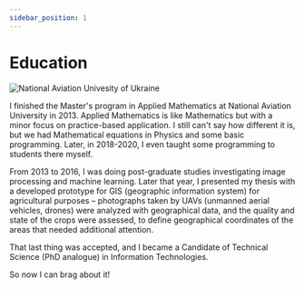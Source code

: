 ```yaml
---
sidebar_position: 1
---
```


# Education

![National Aviation Univesity of Ukraine](../../static/img/banner_nau_en.jpg)

I finished the Master's program in Applied Mathematics at National Aviation University in 2013.
Applied Mathematics is like Mathematics but with a minor focus on practice-based application.
I still can't say how different it is, but we had Mathematical equations in Physics and 
some basic programming. Later, in 2018-2020, I even taught some programming to students there myself.

From 2013 to 2016, I was doing post-graduate studies investigating image processing and machine learning.
Later that year, I presented my thesis with a developed prototype for GIS (geographic information system)
for agricultural purposes – photographs taken by UAVs (unmanned aerial vehicles, drones) were analyzed with geographical data,
and the quality and state of the crops were assessed, to define geographical coordinates of the areas that needed
additional attention.

That last thing was accepted, and I became a Candidate of Technical Science (PhD analogue) in Information Technologies.

So now I can brag about it!